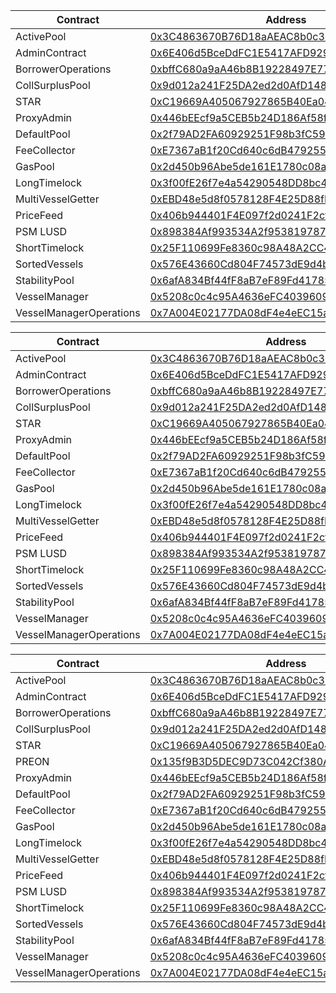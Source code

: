 
<Tabs>
  <TabItem value="table1" label="Arbitrum">

| Contract                | Address                                                                                                              |
| ----------------------- | -------------------------------------------------------------------------------------------------------------------- |
| ActivePool              | [0x3C4863670B76D18aAEAC8b0c399E5fB71190DD04](https://arbiscan.io/address/0x3c4863670b76d18aaeac8b0c399e5fb71190dd04) |
| AdminContract           | [0x6E406d5BceDdFC1E5417AFD9292cF2Ec1c1349ED](https://arbiscan.io/address/0x6E406d5BceDdFC1E5417AFD9292cF2Ec1c1349ED) |
| BorrowerOperations      | [0xbffC680a9aA46b8B19228497E77888dA6B944B2D](https://arbiscan.io/address/0xbffC680a9aA46b8B19228497E77888dA6B944B2D) |
| CollSurplusPool         | [0x9d012a241F25DA2ed2d0AfD148725A2A742cf1C6](https://arbiscan.io/address/0x9d012a241F25DA2ed2d0AfD148725A2A742cf1C6) |
| STAR                    | [0xC19669A405067927865B40Ea045a2baabbbe57f5](https://arbiscan.io/address/0xC19669A405067927865B40Ea045a2baabbbe57f5) |
| ProxyAdmin              | [0x446bEEcf9a5CEB5b24D186Af58f8C83A9861039D](https://arbiscan.io/address/0x446bEEcf9a5CEB5b24D186Af58f8C83A9861039D) |
| DefaultPool             | [0x2f79AD2FA60929251F98b3fC59C5a5CA03224287](https://arbiscan.io/address/0x2f79AD2FA60929251F98b3fC59C5a5CA03224287) |
| FeeCollector            | [0xE7367aB1f20Cd640c6dB479255Be9f12745D0F43](https://arbiscan.io/address/0xE7367aB1f20Cd640c6dB479255Be9f12745D0F43) |
| GasPool                 | [0x2d450b96Abe5de161E1780c08aF55B2d3a5A741f](https://arbiscan.io/address/0x2d450b96Abe5de161E1780c08aF55B2d3a5A741f) |
| LongTimelock            | [0x3f00fE26f7e4a54290548DD8bc4a440c3fFB0FC9](https://arbiscan.io/address/0x3f00fE26f7e4a54290548DD8bc4a440c3fFB0FC9) |
| MultiVesselGetter       | [0xEBD48e5d8f0578128F4E25D88fF983D10E21A8D1](https://arbiscan.io/address/0xEBD48e5d8f0578128F4E25D88fF983D10E21A8D1) |
| PriceFeed               | [0x406b944401F4E097f2d0241F2cf596141EFB3d0D](https://arbiscan.io/address/0x406b944401F4E097f2d0241F2cf596141EFB3d0D) |
| PSM LUSD                | [0x898384Af993534A2f953819787D3e9519a4A077f](https://arbiscan.io/address/0x898384Af993534A2f953819787D3e9519a4A077f) |
| ShortTimelock           | [0x25F110699Fe8360c98A48A2CC42c3732328ACA8A](https://arbiscan.io/address/0x25F110699Fe8360c98A48A2CC42c3732328ACA8A) |
| SortedVessels           | [0x576E43660Cd804F74573dE9d4b26B3752e251a3f](https://arbiscan.io/address/0x576E43660Cd804F74573dE9d4b26B3752e251a3f) |
| StabilityPool           | [0x6afA834Bf44fF8aB7eF89Fd417853e9B13FBfB52](https://arbiscan.io/address/0x6afA834Bf44fF8aB7eF89Fd417853e9B13FBfB52) |
| VesselManager           | [0x5208c0c4c95A4636eFC403960969a4a4b4CCDFC5](https://arbiscan.io/address/0x5208c0c4c95A4636eFC403960969a4a4b4CCDFC5) |
| VesselManagerOperations | [0x7A004E02177DA08dF4e4eEC15a0F75Fb5DE6Af04](https://arbiscan.io/address/0x7A004E02177DA08dF4e4eEC15a0F75Fb5DE6Af04) |

  </TabItem>
  <TabItem value="table2" label="Polygon">

| Contract                | Address                                                                                                                  |
| ----------------------- | ------------------------------------------------------------------------------------------------------------------------ |
| ActivePool              | [0x3C4863670B76D18aAEAC8b0c399E5fB71190DD04](https://polygonscan.com/address/0x3c4863670b76d18aaeac8b0c399e5fb71190dd04) |
| AdminContract           | [0x6E406d5BceDdFC1E5417AFD9292cF2Ec1c1349ED](https://polygonscan.com/address/0x6E406d5BceDdFC1E5417AFD9292cF2Ec1c1349ED) |
| BorrowerOperations      | [0xbffC680a9aA46b8B19228497E77888dA6B944B2D](https://polygonscan.com/address/0xbffC680a9aA46b8B19228497E77888dA6B944B2D) |
| CollSurplusPool         | [0x9d012a241F25DA2ed2d0AfD148725A2A742cf1C6](https://polygonscan.com/address/0x9d012a241F25DA2ed2d0AfD148725A2A742cf1C6) |
| STAR                    | [0xC19669A405067927865B40Ea045a2baabbbe57f5](https://polygonscan.com/address/0xC19669A405067927865B40Ea045a2baabbbe57f5)   |
| ProxyAdmin              | [0x446bEEcf9a5CEB5b24D186Af58f8C83A9861039D](https://polygonscan.com/address/0x446bEEcf9a5CEB5b24D186Af58f8C83A9861039D) |
| DefaultPool             | [0x2f79AD2FA60929251F98b3fC59C5a5CA03224287](https://polygonscan.com/address/0x2f79AD2FA60929251F98b3fC59C5a5CA03224287) |
| FeeCollector            | [0xE7367aB1f20Cd640c6dB479255Be9f12745D0F43](https://polygonscan.com/address/0xE7367aB1f20Cd640c6dB479255Be9f12745D0F43) |
| GasPool                 | [0x2d450b96Abe5de161E1780c08aF55B2d3a5A741f](https://polygonscan.com/address/0x2d450b96Abe5de161E1780c08aF55B2d3a5A741f) |
| LongTimelock            | [0x3f00fE26f7e4a54290548DD8bc4a440c3fFB0FC9](https://polygonscan.com/address/0x3f00fE26f7e4a54290548DD8bc4a440c3fFB0FC9) |
| MultiVesselGetter       | [0xEBD48e5d8f0578128F4E25D88fF983D10E21A8D1](https://polygonscan.com/address/0xEBD48e5d8f0578128F4E25D88fF983D10E21A8D1) |
| PriceFeed               | [0x406b944401F4E097f2d0241F2cf596141EFB3d0D](https://polygonscan.com/address/0x406b944401F4E097f2d0241F2cf596141EFB3d0D) |
| PSM LUSD                | [0x898384Af993534A2f953819787D3e9519a4A077f](https://polygonscan.com/address/0x898384Af993534A2f953819787D3e9519a4A077f) |
| ShortTimelock           | [0x25F110699Fe8360c98A48A2CC42c3732328ACA8A](https://polygonscan.com/address/0x25F110699Fe8360c98A48A2CC42c3732328ACA8A) |
| SortedVessels           | [0x576E43660Cd804F74573dE9d4b26B3752e251a3f](https://polygonscan.com/address/0x576E43660Cd804F74573dE9d4b26B3752e251a3f) |
| StabilityPool           | [0x6afA834Bf44fF8aB7eF89Fd417853e9B13FBfB52](https://polygonscan.com/address/0x6afA834Bf44fF8aB7eF89Fd417853e9B13FBfB52) |
| VesselManager           | [0x5208c0c4c95A4636eFC403960969a4a4b4CCDFC5](https://polygonscan.com/address/0x5208c0c4c95A4636eFC403960969a4a4b4CCDFC5) |
| VesselManagerOperations | [0x7A004E02177DA08dF4e4eEC15a0F75Fb5DE6Af04](https://polygonscan.com/address/0x7A004E02177DA08dF4e4eEC15a0F75Fb5DE6Af04) |

  </TabItem>
  <TabItem value="table3" label="Base">

| Contract                | Address                                                                                                               |
| ----------------------- | --------------------------------------------------------------------------------------------------------------------- |
| ActivePool              | [0x3C4863670B76D18aAEAC8b0c399E5fB71190DD04](https://basescan.org/address/0x3c4863670b76d18aaeac8b0c399e5fb71190dd04) |
| AdminContract           | [0x6E406d5BceDdFC1E5417AFD9292cF2Ec1c1349ED](https://basescan.org/address/0x6E406d5BceDdFC1E5417AFD9292cF2Ec1c1349ED) |
| BorrowerOperations      | [0xbffC680a9aA46b8B19228497E77888dA6B944B2D](https://basescan.org/address/0xbffC680a9aA46b8B19228497E77888dA6B944B2D) |
| CollSurplusPool         | [0x9d012a241F25DA2ed2d0AfD148725A2A742cf1C6](https://basescan.org/address/0x9d012a241F25DA2ed2d0AfD148725A2A742cf1C6) |
| STAR                    | [0xC19669A405067927865B40Ea045a2baabbbe57f5](https://basescan.org/address/0xc19669a405067927865b40ea045a2baabbbe57f5) |
| PREON                   | [0x135f9B3D5DEC9D73C042Cf380AdFFF95f4Fe9E35](https://basescan.org/address/0x135f9b3d5dec9d73c042cf380adfff95f4fe9e35) |
| ProxyAdmin              | [0x446bEEcf9a5CEB5b24D186Af58f8C83A9861039D](https://basescan.org/address/0x446bEEcf9a5CEB5b24D186Af58f8C83A9861039D) |
| DefaultPool             | [0x2f79AD2FA60929251F98b3fC59C5a5CA03224287](https://basescan.org/address/0x2f79AD2FA60929251F98b3fC59C5a5CA03224287) |
| FeeCollector            | [0xE7367aB1f20Cd640c6dB479255Be9f12745D0F43](https://basescan.org/address/0xE7367aB1f20Cd640c6dB479255Be9f12745D0F43) |
| GasPool                 | [0x2d450b96Abe5de161E1780c08aF55B2d3a5A741f](https://basescan.org/address/0x2d450b96Abe5de161E1780c08aF55B2d3a5A741f) |
| LongTimelock            | [0x3f00fE26f7e4a54290548DD8bc4a440c3fFB0FC9](https://basescan.org/address/0x3f00fE26f7e4a54290548DD8bc4a440c3fFB0FC9) |
| MultiVesselGetter       | [0xEBD48e5d8f0578128F4E25D88fF983D10E21A8D1](https://basescan.org/address/0xEBD48e5d8f0578128F4E25D88fF983D10E21A8D1) |
| PriceFeed               | [0x406b944401F4E097f2d0241F2cf596141EFB3d0D](https://basescan.org/address/0x406b944401F4E097f2d0241F2cf596141EFB3d0D) |
| PSM LUSD                | [0x898384Af993534A2f953819787D3e9519a4A077f](https://basescan.org/address/0x898384Af993534A2f953819787D3e9519a4A077f) |
| ShortTimelock           | [0x25F110699Fe8360c98A48A2CC42c3732328ACA8A](https://basescan.org/address/0x25F110699Fe8360c98A48A2CC42c3732328ACA8A) |
| SortedVessels           | [0x576E43660Cd804F74573dE9d4b26B3752e251a3f](https://basescan.org/address/0x576E43660Cd804F74573dE9d4b26B3752e251a3f) |
| StabilityPool           | [0x6afA834Bf44fF8aB7eF89Fd417853e9B13FBfB52](https://basescan.org/address/0x6afA834Bf44fF8aB7eF89Fd417853e9B13FBfB52) |
| VesselManager           | [0x5208c0c4c95A4636eFC403960969a4a4b4CCDFC5](https://basescan.org/address/0x5208c0c4c95A4636eFC403960969a4a4b4CCDFC5) |
| VesselManagerOperations | [0x7A004E02177DA08dF4e4eEC15a0F75Fb5DE6Af04](https://basescan.org/address/0x7A004E02177DA08dF4e4eEC15a0F75Fb5DE6Af04) |

  </TabItem>
</Tabs>
